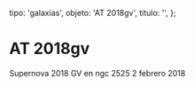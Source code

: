 
  tipo: 'galaxias',
  objeto: 'AT 2018gv',
  titulo: '',
};

# AT 2018gv

<Imagen
  src="registro/at2018-gv_20180202_1_at2018gv_20180202_i88.jpg"
  fecha="20180202"
/>

Supernova 2018 GV en ngc 2525 2 febrero 2018
